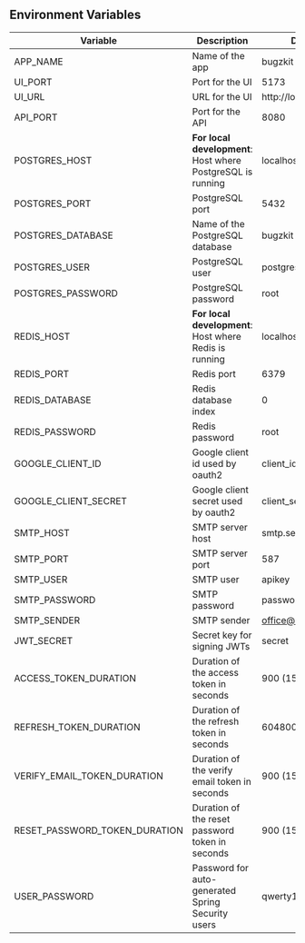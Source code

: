 ## Environment Variables

| Variable                      | Description                                                 | Default               |
| ----------------------------- | ----------------------------------------------------------- | --------------------- |
| APP_NAME                      | Name of the app                                             | bugzkit               |
| UI_PORT                       | Port for the UI                                             | 5173                  |
| UI_URL                        | URL for the UI                                              | http://localhost:5173 |
| API_PORT                      | Port for the API                                            | 8080                  |
| POSTGRES_HOST                 | **For local development**: Host where PostgreSQL is running | localhost             |
| POSTGRES_PORT                 | PostgreSQL port                                             | 5432                  |
| POSTGRES_DATABASE             | Name of the PostgreSQL database                             | bugzkit               |
| POSTGRES_USER                 | PostgreSQL user                                             | postgres              |
| POSTGRES_PASSWORD             | PostgreSQL password                                         | root                  |
| REDIS_HOST                    | **For local development**: Host where Redis is running      | localhost             |
| REDIS_PORT                    | Redis port                                                  | 6379                  |
| REDIS_DATABASE                | Redis database index                                        | 0                     |
| REDIS_PASSWORD                | Redis password                                              | root                  |
| GOOGLE_CLIENT_ID              | Google client id used by oauth2                             | client_id             |
| GOOGLE_CLIENT_SECRET          | Google client secret used by oauth2                         | client_secret         |
| SMTP_HOST                     | SMTP server host                                            | smtp.sendgrid.net     |
| SMTP_PORT                     | SMTP server port                                            | 587                   |
| SMTP_USER                     | SMTP user                                                   | apikey                |
| SMTP_PASSWORD                 | SMTP password                                               | password              |
| SMTP_SENDER                   | SMTP sender                                                 | office@bugzkit.com    |
| JWT_SECRET                    | Secret key for signing JWTs                                 | secret                |
| ACCESS_TOKEN_DURATION         | Duration of the access token in seconds                     | 900 (15 minutes)      |
| REFRESH_TOKEN_DURATION        | Duration of the refresh token in seconds                    | 604800 (7 days)       |
| VERIFY_EMAIL_TOKEN_DURATION   | Duration of the verify email token in seconds               | 900 (15 minutes)      |
| RESET_PASSWORD_TOKEN_DURATION | Duration of the reset password token in seconds             | 900 (15 minutes)      |
| USER_PASSWORD                 | Password for auto-generated Spring Security users           | qwerty123             |
